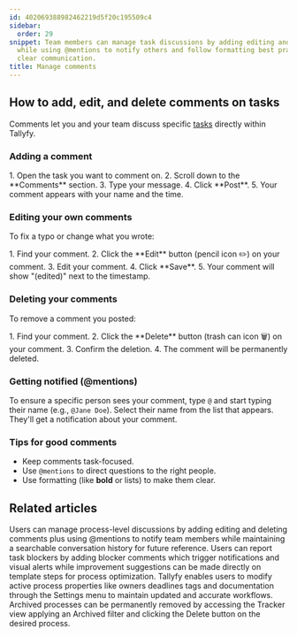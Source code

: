 ```yaml
---
id: 402069388982462219d5f20c195509c4
sidebar:
  order: 29
snippet: Team members can manage task discussions by adding editing and deleting comments
  while using @mentions to notify others and follow formatting best practices for
  clear communication.
title: Manage comments
---
```



## How to add, edit, and delete comments on tasks

Comments let you and your team discuss specific [tasks](/products/pro/tracking-and-tasks/tasks/) directly within Tallyfy.

### Adding a comment

<Steps>
1. Open the task you want to comment on.
2. Scroll down to the **Comments** section.
3. Type your message.
4. Click **Post**.
5. Your comment appears with your name and the time.
</Steps>

### Editing your own comments

To fix a typo or change what you wrote:

<Steps>
1. Find your comment.
2. Click the **Edit** button (pencil icon ✏️) on your comment.
3. Edit your comment.
4. Click **Save**.
5. Your comment will show "(edited)" next to the timestamp.
</Steps>

### Deleting your comments

To remove a comment you posted:

<Steps>
1. Find your comment.
2. Click the **Delete** button (trash can icon 🗑️) on your comment.
3. Confirm the deletion.
4. The comment will be permanently deleted.
</Steps>

### Getting notified (@mentions)

To ensure a specific person sees your comment, type `@` and start typing their name (e.g., `@Jane Doe`). Select their name from the list that appears. They'll get a notification about your comment.

### Tips for good comments

*   Keep comments task-focused.
*   Use `@mentions` to direct questions to the right people.
*   Use formatting (like **bold** or lists) to make them clear.


## Related articles
<CardGrid>
<LinkTitleCard header="<b>Processes > Commenting processes</b>" href="/products/pro/tracking-and-tasks/processes/how-can-i-manage-comments-in-tallyfy/" > Users can manage process-level discussions by adding editing and deleting comments plus using @mentions to notify team members while maintaining a searchable conversation history for future reference. </LinkTitleCard>
<LinkTitleCard header="<b>Tasks > Report blockers and improvement feedback</b>" href="/products/pro/tracking-and-tasks/tasks/how-to-report-and-resolve-issues-in-tallyfy/" > Users can report task blockers by adding blocker comments which trigger notifications and visual alerts while improvement suggestions can be made directly on template steps for process optimization. </LinkTitleCard>
<LinkTitleCard header="<b>Edit Processes > Edit tasks and process properties</b>" href="/products/pro/tracking-and-tasks/processes/edit-processes/how-can-i-edit-tasks-and-processes-in-tallyfy/" > Tallyfy enables users to modify active process properties like owners deadlines tags and documentation through the Settings menu to maintain updated and accurate workflows. </LinkTitleCard>
<LinkTitleCard header="<b>Edit Processes > Delete a process</b>" href="/products/pro/tracking-and-tasks/processes/edit-processes/how-can-i-delete-a-process-in-tallyfy/" > Archived processes can be permanently removed by accessing the Tracker view applying an Archived filter and clicking the Delete button on the desired process. </LinkTitleCard>
</CardGrid>